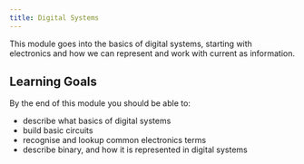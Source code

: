 ```yaml
---
title: Digital Systems
---
```


This module goes into the basics of digital systems, starting with electronics and how we can represent and work with current as information.

## Learning Goals

By the end of this module you should be able to:

- describe what basics of digital systems
- build basic circuits
- recognise and lookup common electronics terms
- describe binary, and how it is represented in digital systems
